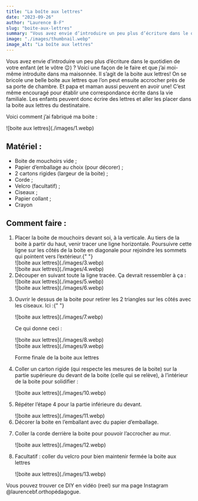 ```yaml
---
title: "La boîte aux lettres"
date: "2023-09-26"
author: "Laurence B-F"
slug: "boite-aux-lettres"
summary: "Vous avez envie d’introduire un peu plus d’écriture dans le quotidien de votre enfant (et le vôtre 😉) ? Voici une façon de le faire et que j’ai moi-même introduite dans ma maisonnée. Il s’agit de la boite aux lettres!"
image: "./images/thumbnail.webp"
image_alt: "La boîte aux lettres"
---
```


<p className="p-4 font-mulish lg:mb-12">
  Vous avez envie d’introduire un peu plus d’écriture dans le quotidien de votre
  enfant (et le vôtre 😉) ? Voici une façon de le faire et que j’ai moi-même
  introduite dans ma maisonnée. Il s’agit de la boite aux lettres! On se bricole
  une belle boite aux lettres que l’on peut ensuite accrocher près de sa porte
  de chambre. Et papa et maman aussi peuvent en avoir une! C’est même encouragé
  pour établir une correspondance écrite dans la vie familiale. Les enfants
  peuvent donc écrire des lettres et aller les placer dans la boite aux lettres
  du destinataire.
</p>
<p className="p-4 font-mulish">Voici comment j’ai fabriqué ma boite :</p>
<div className="grid grid-cols-1 md:grid-cols-2 lg:grid-cols-3">
  <div className="max-w-xs">![boite aux lettres](./images/1.webp)</div>
  <div className="lg:col-span-2 col-span-1">
    <h2 className="md:px-10 pt-4 font-mulish font-semibold">Matériel :</h2>
    <div className="flex flex-col border-4 border-lbf-orange rounded-lg md:mx-10 mb-4 p-6 gap-2 font-mulish">
      <ul className="list-disc list-outside pl-6">
        <li className="sm:pl-2">Boite de mouchoirs vide ;</li>
        <li className="sm:pl-2">
          Papier d’emballage au choix (pour décorer) ;
        </li>
        <li className="sm:pl-2">2 cartons rigides (largeur de la boite) ;</li>
        <li className="sm:pl-2">Corde ;</li>
        <li className="sm:pl-2">Velcro (facultatif) ;</li>
        <li className="sm:pl-2">Ciseaux ;</li>
        <li className="sm:pl-2">Papier collant ;</li>
        <li className="sm:pl-2">Crayon</li>
      </ul>
    </div>
  </div>
</div>

<h2 className="md:px-10 pt-4 font-mulish font-semibold">Comment faire :</h2>
<div className="flex flex-col border-4 border-lbf-orange rounded-lg md:mx-10 mb-4 p-6 gap-2 font-mulish">
  <ol className="list-decimal list-outside pl-6 space-y-8">
    <li className="sm:pl-2">
      Placer la boite de mouchoirs devant soi, à la verticale. Au tiers de la
      boite à partir du haut, venir tracer une ligne horizontale. Poursuivre
      cette ligne sur les côtés de la boite en diagonale pour rejoindre les
      sommets qui pointent vers l’extérieur.{" "}
      <div className="grid grid-cols-1 md:grid-cols-2 gap-2 m-2">
        <div className="max-w-sm">![boite aux lettres](./images/3.webp)</div>
        <div className="max-w-sm">![boite aux lettres](./images/4.webp)</div>
      </div>
    </li>
    <li className="sm:pl-2">
      Découper en suivant toute la ligne tracée. Ça devrait ressembler à ça :
      <div className="grid grid-cols-1 md:grid-cols-2 gap-2 m-2">
        <div className="max-w-sm">![boite aux lettres](./images/5.webp)</div>
        <div className="max-w-sm">![boite aux lettres](./images/6.webp)</div>
      </div>
    </li>
    <li className="sm:pl-2">
      <div className="grid grid-cols-1 min-[850px]:grid-cols-2  min-[850px]:gap-4 m-2">
        <div>
          <p>
            Ouvrir le dessus de la boite pour retirer les 2 triangles sur les
            côtés avec les ciseaux. Ici :{" "}
          </p>
          <div className="max-w-sm">![boite aux lettres](./images/7.webp)</div>
        </div>
        <div>
          <p>Ce qui donne ceci : </p>
          <div className="max-w-sm">![boite aux lettres](./images/8.webp)</div>
          <div className="max-w-sm">![boite aux lettres](./images/9.webp)</div>
          <p>Forme finale de la boite aux lettres</p>
        </div>
      </div>
    </li>
    <li className="sm:pl-2">
      <div className="grid grid-col-1 md:grid-cols-3">
        <p className="md:pr-2">
          Coller un carton rigide (qui respecte les mesures de la boite) sur la
          partie supérieure du devant de la boite (celle qui se relève), à
          l’intérieur de la boite pour solidifier :
        </p>
        <div className="max-w-sm col-span-1 md:col-span-2">
          ![boite aux lettres](./images/10.webp)
        </div>
      </div>
    </li>
    <li className="sm:pl-2">
      <div className="grid grid-col-1 md:grid-cols-3">
        <p>Répéter l’étape 4 pour la partie inférieure du devant.</p>
        <div className="max-w-sm col-span-1 md:col-span-2">
          ![boite aux lettres](./images/11.webp)
        </div>
      </div>
    </li>
    <li className="sm:pl-2">
      Décorer la boite en l’emballant avec du papier d’emballage.
    </li>
    <li className="sm:pl-2">
      <div className="grid grid-col-1 md:grid-cols-3">
        <p>
          Coller la corde derrière la boite pour pouvoir l’accrocher au mur.
        </p>
        <div className="max-w-sm col-span-1 md:col-span-2">
          ![boite aux lettres](./images/12.webp)
        </div>
      </div>
    </li>
    <li className="sm:pl-2">
      <div className="grid grid-col-1 md:grid-cols-3">
        <p>
          Facultatif : coller du velcro pour bien maintenir fermée la boite aux
          lettres
        </p>
        <div className="max-w-sm col-span-1 md:col-span-2">
          ![boite aux lettres](./images/13.webp)
        </div>
      </div>
    </li>
  </ol>
</div>

<p>
  Vous pouvez trouver ce DIY en vidéo (reel) sur ma page Instagram
  @laurencebf.orthopédagogue.
</p>
